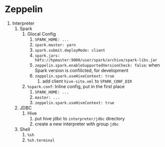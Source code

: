 # Zeppelin 

1. Interpreter
    1. Spark
        1. Glocal Config
            1. `SPARK_HOME: ...`
            2. `spark.master: yarn`
            3. `spark.submit.deployMode: client`
            4. `spark.jars: hdfs://hpmaster:9000/user/spark/archive/spark-libs.jar`
            5. `zeppelin.spark.enableSupportedVersionCheck: false`: when Spark version is confilicted, for development
            6. `zeppelin.spark.useHiveContext: true`
                1. add client `hive-site.xml` to `SPARK_CONF_DIR`
        2. `%spark.conf`: Inline config, put in the first place
            1. `SPARK_HOME: ...`
            2. `master: ...`
            3. `zeppelin.spark.useHiveContext: true`
    2. JDBC
        1. Hive
            1. put hive jdbc to `interpreter/jdbc` directory
            2. create a new interpreter with group `jdbc`
    3. Shell
        1. `%sh`
        2. `%sh.terminal`
